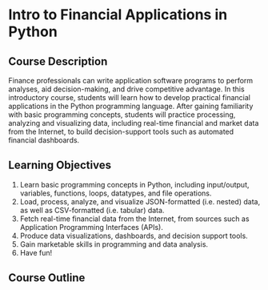 

# Intro to Financial Applications in Python

## Course Description

Finance professionals can write application software programs to perform analyses, aid decision-making, and drive competitive advantage. In this introductory course, students will learn how to develop practical financial applications in the Python programming language. After gaining familiarity with basic programming concepts, students will practice processing, analyzing and visualizing data, including real-time financial and market data from the Internet, to build decision-support tools such as automated financial dashboards.

## Learning Objectives

1. Learn basic programming concepts in Python, including input/output, variables, functions, loops, datatypes, and file operations.
1. Load, process, analyze, and visualize JSON-formatted (i.e. nested) data, as well as CSV-formatted (i.e. tabular) data.
1. Fetch real-time financial data from the Internet, from sources such as Application Programming Interfaces (APIs).
1. Produce data visualizations, dashboards, and decision support tools.
1. Gain marketable skills in programming and data analysis.
1. Have fun!

## Course Outline
